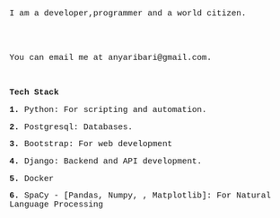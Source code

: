 \
\
<p style="font-family: courier, courier; font-size:11pt; font-style:courier">
    I am a developer,programmer and a world citizen.
</p>
\
\
<p style="font-family: courier, courier; font-size:11pt; font-style:courier">
    You can email me at anyaribari@gmail.com.
</p>
\
<p style="font-family: courier, courier; font-size:11pt; font-style:courier">
    **Tech Stack**
</p>

<p style="font-family: courier, courier; font-size:11pt; font-style:courier">
    **1.** Python: For scripting and automation.
</p>

<p style="font-family: courier, courier; font-size:11pt; font-style:courier">
    **2.** Postgresql: 
Databases.
</p>


<p style="font-family: courier, courier; font-size:11pt; font-style:courier">
    **3.** Bootstrap: 
For web development
</p>

<p style="font-family: courier, courier; font-size:11pt; font-style:courier">
   **4.** Django: 
Backend and API development.
</p>

<p style="font-family: courier, courier; font-size:11pt; font-style:courier">
    **5.** Docker
</p>

<p style="font-family: courier, courier; font-size:11pt; font-style:courier">
    **6.** SpaCy - [Pandas, Numpy, , Matplotlib]: 
For Natural Language Processing 
</p>


